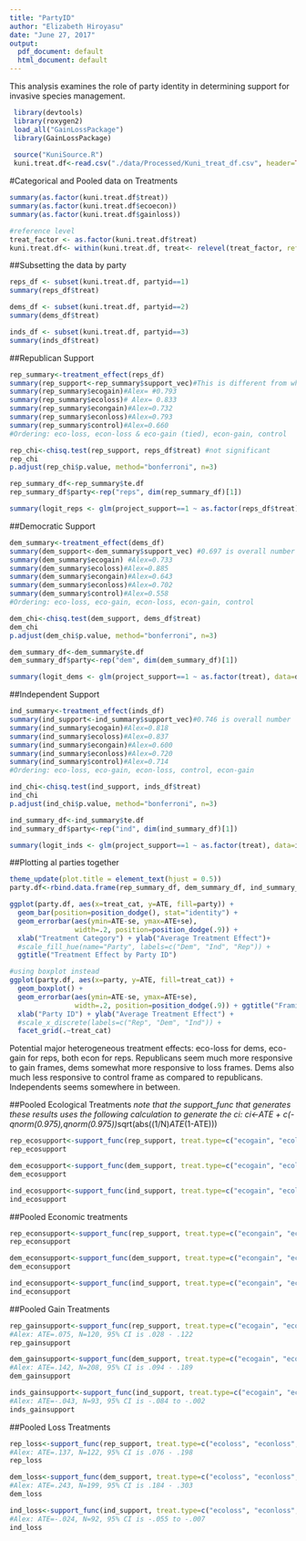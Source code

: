 ```yaml
---
title: "PartyID"
author: "Elizabeth Hiroyasu"
date: "June 27, 2017"
output:
  pdf_document: default
  html_document: default
---
```

This analysis examines the role of party identity in determining support for invasive species management.

```r
 library(devtools)
 library(roxygen2)
 load_all("GainLossPackage")
 library(GainLossPackage)
 
 source("KuniSource.R")
 kuni.treat.df<-read.csv("./data/Processed/Kuni_treat_df.csv", header=TRUE)
```

#Categorical and Pooled data on Treatments
```r
summary(as.factor(kuni.treat.df$treat))
summary(as.factor(kuni.treat.df$ecoecon)) 
summary(as.factor(kuni.treat.df$gainloss))

#reference level
treat_factor <- as.factor(kuni.treat.df$treat)
kuni.treat.df<- within(kuni.treat.df, treat<- relevel(treat_factor, ref = "control"))
```

##Subsetting the data by party
```r
reps_df <- subset(kuni.treat.df, partyid==1)
summary(reps_df$treat)

dems_df <- subset(kuni.treat.df, partyid==2)
summary(dems_df$treat)

inds_df <- subset(kuni.treat.df, partyid==3)
summary(inds_df$treat)
```

##Republican Support
```r
rep_summary<-treatment_effect(reps_df)
summary(rep_support<-rep_summary$support_vec)#This is different from what alex found (0.764)
summary(rep_summary$ecogain)#Alex= #0.793
summary(rep_summary$ecoloss)# Alex= 0.833
summary(rep_summary$econgain)#Alex=0.732
summary(rep_summary$econloss)#Alex=0.793
summary(rep_summary$control)#Alex=0.660
#Ordering: eco-loss, econ-loss & eco-gain (tied), econ-gain, control

rep_chi<-chisq.test(rep_support, reps_df$treat) #not significant
rep_chi
p.adjust(rep_chi$p.value, method="bonferroni", n=3)

rep_summary_df<-rep_summary$te.df
rep_summary_df$party<-rep("reps", dim(rep_summary_df)[1])

summary(logit_reps <- glm(project_support==1 ~ as.factor(reps_df$treat), data=reps_df, family=binomial(link="logit")))
```

##Democratic Support
```r
dem_summary<-treatment_effect(dems_df)
summary(dem_support<-dem_summary$support_vec) #0.697 is overall number
summary(dem_summary$ecogain) #Alex=0.733
summary(dem_summary$ecoloss)#Alex=0.885
summary(dem_summary$econgain)#Alex=0.643
summary(dem_summary$econloss)#Alex=0.702
summary(dem_summary$control)#Alex=0.558
#Ordering: eco-loss, eco-gain, econ-loss, econ-gain, control

dem_chi<-chisq.test(dem_support, dems_df$treat)
dem_chi
p.adjust(dem_chi$p.value, method="bonferroni", n=3)

dem_summary_df<-dem_summary$te.df
dem_summary_df$party<-rep("dem", dim(dem_summary_df)[1])

summary(logit_dems <- glm(project_support==1 ~ as.factor(treat), data=dems_df, family=binomial(link="logit"))) 
```

##Independent Support
```r
ind_summary<-treatment_effect(inds_df)
summary(ind_support<-ind_summary$support_vec)#0.746 is overall number
summary(ind_summary$ecogain)#Alex=0.818
summary(ind_summary$ecoloss)#Alex=0.837
summary(ind_summary$econgain)#Alex=0.600
summary(ind_summary$econloss)#Alex=0.720
summary(ind_summary$control)#Alex=0.714
#Ordering: eco-loss, eco-gain, econ-loss, control, econ-gain

ind_chi<-chisq.test(ind_support, inds_df$treat)
ind_chi
p.adjust(ind_chi$p.value, method="bonferroni", n=3)

ind_summary_df<-ind_summary$te.df
ind_summary_df$party<-rep("ind", dim(ind_summary_df)[1])

summary(logit_inds <- glm(project_support==1 ~ as.factor(treat), data=inds_df, family=binomial(link="logit"))) 
```

##Plotting al parties together
```r
theme_update(plot.title = element_text(hjust = 0.5))
party.df<-rbind.data.frame(rep_summary_df, dem_summary_df, ind_summary_df)

ggplot(party.df, aes(x=treat_cat, y=ATE, fill=party)) + 
  geom_bar(position=position_dodge(), stat="identity") +
  geom_errorbar(aes(ymin=ATE-se, ymax=ATE+se),
                width=.2, position=position_dodge(.9)) +
  xlab("Treatment Category") + ylab("Average Treatment Effect")+
  #scale_fill_hue(name="Party", labels=c("Dem", "Ind", "Rep")) +
  ggtitle("Treatment Effect by Party ID")

#using boxplot instead
ggplot(party.df, aes(x=party, y=ATE, fill=treat_cat)) +
  geom_boxplot() +
  geom_errorbar(aes(ymin=ATE-se, ymax=ATE+se),
                width=.2, position=position_dodge(.9)) + ggtitle("Framing Effects by Party ID") +
  xlab("Party ID") + ylab("Average Treatment Effect") +
  #scale_x_discrete(labels=c("Rep", "Dem", "Ind")) +
  facet_grid(.~treat_cat)

```
Potential major heterogeneous treatment effects: eco-loss for dems, eco-gain for reps, both econ for reps.
Republicans seem much more responsive to gain frames, dems somewhat more responsive to loss frames. Dems also much less responsive to control frame as compared to republicans. Independents seems somewhere in between.

##Pooled Ecological Treatments
*note that the support_func that generates these results uses the following calculation to generate the ci:
 ci<-ATE + c(-qnorm(0.975),qnorm(0.975))*sqrt(abs((1/N)*ATE*(1-ATE)))
```r
rep_ecosupport<-support_func(rep_support, treat.type=c("ecogain", "ecoloss", "control"), reps_df)
rep_ecosupport

dem_ecosupport<-support_func(dem_support, treat.type=c("ecogain", "ecoloss", "control"), dems_df)
dem_ecosupport

ind_ecosupport<-support_func(ind_support, treat.type=c("ecogain", "ecoloss", "control"), inds_df)
ind_ecosupport
```



##Pooled Economic treatments
```r
rep_econsupport<-support_func(rep_support, treat.type=c("econgain", "econloss", "control"), reps_df)
rep_econsupport

dem_econsupport<-support_func(dem_support, treat.type=c("econgain", "econloss", "control"), dems_df)
dem_econsupport

ind_econsupport<-support_func(ind_support, treat.type=c("econgain", "econloss", "control"), inds_df)
ind_econsupport
```



##Pooled Gain Treatments
```r
rep_gainsupport<-support_func(rep_support, treat.type=c("ecogain", "econgain", "control"), reps_df)
#Alex: ATE=.075, N=120, 95% CI is .028 - .122
rep_gainsupport

dem_gainsupport<-support_func(dem_support, treat.type=c("ecogain", "econgain", "control"), dems_df)
#Alex: ATE=.142, N=208, 95% CI is .094 - .189
dem_gainsupport

inds_gainsupport<-support_func(ind_support, treat.type=c("ecogain", "econgain", "control"), inds_df)
#Alex: ATE=-.043, N=93, 95% CI is -.084 to -.002
inds_gainsupport
```



##Pooled Loss Treatments
```r
rep_loss<-support_func(rep_support, treat.type=c("ecoloss", "econloss", "control"), reps_df)
#Alex: ATE=.137, N=122, 95% CI is .076 - .198
rep_loss

dem_loss<-support_func(dem_support, treat.type=c("ecoloss", "econloss", "control"), dems_df)
#Alex: ATE=.243, N=199, 95% CI is .184 - .303
dem_loss

ind_loss<-support_func(ind_support, treat.type=c("ecoloss", "econloss", "control"), inds_df)
#Alex: ATE=-.024, N=92, 95% CI is -.055 to -.007
ind_loss
```


